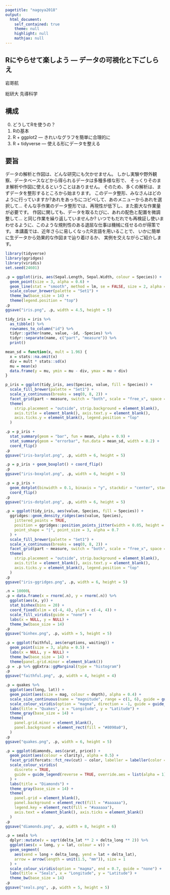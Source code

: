 ```yaml
---
pagetitle: "nagoya2018"
output:
  html_document:
    self_contained: true
    theme: null
    highlight: null
    mathjax: null
---
```


<!--
0. Rを使おう！エクセルじゃなくてRを使う理由（この前のやつ）を推す
1. Rの基本
2. ggplot2を使った簡単で美しい作図
3. tidyverseを用いた効率的なデータ下ごしらえ（得られた雑然データから、解析や作図に使える整然データへ）

「エクセルでもできているのにわざわざRを使わなきゃいけない理由がわからない」
「なにからやったらいいのかわからない…」
という初心者が50％
誰かが書いたスクリプトをいじったことがある人35%、
自分でスクリプトが書ける人15%くらい。
あとは他ラボからRをやりたい／ちょっとやっている人と、
単位を取るための修士の学生もセミナーに来ると思う（大学院の講義にもなるので）。

棒グラフ+エラーバーじゃダメな理由をちょっと丁寧めに伝えて、
エクセルだと大変だけど、Rだったら簡単にboxplotとかdotplotとかが描けるで！
っていうことが伝われば、初心者はやる気になるかなって思います。
そんでちょっとやったことがある人たちは2, 3あたりをじっくり聴くと。
-->

## Rにやらせて楽しよう — データの可視化と下ごしらえ

岩嵜航

総研大 先導科学

## 構成

0. どうしてRを使うの？
1. Rの基本
2. R + ggplot2 — きれいなグラフを簡単に合理的に
3. R + tidyverse — 使える形にデータを整える


## 要旨

データの解析と作図は、どんな研究にも欠かせません。
しかし実験や野外観察、データベースなどから得られるデータは多種多様な形で、
そっくりそのまま解析や作図に使えるということはありません。
そのため、多くの解析は、まずデータを整形するところから始まります。
このデータ整形、みなさんはどのように行っていますか?あれをあっちにコピペして、あのメニューからあれを選択して...
そんな手作業のデータ整形では、再現性が低下し、また膨大な作業量が必要です。
作図に関しても、データを取るたびに、あれの配色と配置を微調整して...
と同じ作業を繰り返していませんか?
いつでもだれでも再検証し使いまわせるように、このような規則性のある退屈な仕事は機械に任せるのが得策です。
本講義では、近年さらに易しくなったR言語を用いることで、
いかに簡単に生データから効果的な作図まで辿り着けるか、
実例を交えながらご紹介します。


```r
library(tidyverse)
library(ggridges)
library(viridis)
set.seed(24601)

.p = ggplot(iris, aes(Sepal.Length, Sepal.Width, colour = Species)) +
  geom_point(size = 3, alpha = 0.6) +
  geom_line(stat = "smooth", method = lm, se = FALSE, size = 2, alpha = 0.6) +
  scale_colour_brewer(palette = "Set1") +
  theme_bw(base_size = 14) +
  theme(legend.position = "top")
.p
ggsave("iris.png", .p, width = 4.5, height = 5)

tidy_iris = iris %>%
  as_tibble() %>%
  rownames_to_column("id") %>%
  tidyr::gather(name, value, -id, -Species) %>%
  tidyr::separate(name, c("part", "measure")) %>%
  print()

mean_sd = function(x, mult = 1.96) {
  x = stats::na.omit(x)
  div = mult * stats::sd(x)
  mu = mean(x)
  data.frame(y = mu, ymin = mu - div, ymax = mu + div)
}

p_iris = ggplot(tidy_iris, aes(Species, value, fill = Species)) +
  scale_fill_brewer(palette = "Set1") +
  scale_y_continuous(breaks = seq(0, 8, 2)) +
  facet_grid(part ~ measure, switch = "both", scale = "free_x", space = "free_x") +
  theme(
    strip.placement = "outside", strip.background = element_blank(),
    axis.title = element_blank(), axis.text.y = element_blank(),
    axis.ticks.y = element_blank(), legend.position = "top"
  )

.p = p_iris +
  stat_summary(geom = "bar", fun = mean, alpha = 0.9) +
  stat_summary(geom = "errorbar", fun.data = mean_sd, width = 0.2) +
  coord_flip()
.p
ggsave("iris-barplot.png", .p, width = 6, height = 5)

.p = p_iris + geom_boxplot() + coord_flip()
.p
ggsave("iris-boxplot.png", .p, width = 6, height = 5)

.p = p_iris +
  geom_dotplot(binwidth = 0.1, binaxis = "y", stackdir = "center", stackratio = 0.8, alpha = 0.9, colour = "#666666") +
  coord_flip()
.p
ggsave("iris-dotplot.png", .p, width = 6, height = 5)

.p = ggplot(tidy_iris, aes(value, Species, fill = Species)) +
  ggridges::geom_density_ridges(aes(value, Species),
    jittered_points = TRUE,
    position = ggridges::position_points_jitter(width = 0.05, height = 0),
    point_shape = "|", point_size = 3, alpha = 0.7
  ) +
  scale_fill_brewer(palette = "Set1") +
  scale_x_continuous(breaks = seq(0, 8, 2)) +
  facet_grid(part ~ measure, switch = "both", scale = "free_x", space = "free_x") +
  theme(
    strip.placement = "outside", strip.background = element_blank(),
    axis.title = element_blank(), axis.text.y = element_blank(),
    axis.ticks.y = element_blank(), legend.position = "top"
  )
.p
ggsave("iris-ggridges.png", .p, width = 6, height = 5)

.n = 10000L
.p = data.frame(x = rnorm(.n), y = rnorm(.n)) %>%
  ggplot(aes(x, y)) +
  stat_binhex(bins = 20) +
  coord_fixed(xlim = c(-4, 4), ylim = c(-4, 4)) +
  scale_fill_viridis(guide = "none") +
  labs(x = NULL, y = NULL) +
  theme_bw(base_size = 14)
.p
ggsave("binhex.png", .p, width = 5, height = 5)

.p = ggplot(faithful, aes(eruptions, waiting)) +
  geom_point(size = 3, alpha = 0.5) +
  labs(x = NULL, y = NULL) +
  theme_bw(base_size = 14) +
  theme(panel.grid.minor = element_blank())
.p = .p %>% ggExtra::ggMarginal(type = "histogram")
.p
ggsave("faithful.png", .p, width = 4, height = 4)

.p = quakes %>%
  ggplot(aes(long, lat)) +
  geom_point(aes(size = mag, colour = depth), alpha = 0.4) +
  scale_size_continuous(name = "magnitude", range = c(1, 6), guide = guide_legend(reverse = TRUE)) +
  scale_colour_viridis(option = "magma", direction = -1, guide = guide_colourbar(reverse = TRUE)) +
  labs(title = "Quakes", x = "Longitude", y = "Latitude") +
  theme_gray(base_size = 14) +
  theme(
    panel.grid.minor = element_blank(),
    panel.background = element_rect(fill = "#8090a0"),
  )
.p
ggsave("quakes.png", .p, width = 6, height = 5)

.p = ggplot(diamonds, aes(carat, price)) +
  geom_point(aes(colour = clarity), alpha = 0.5) +
  facet_grid(forcats::fct_rev(cut) ~ color, labeller = labeller(color = label_both)) +
  scale_colour_viridis(
    discrete = TRUE,
    guide = guide_legend(reverse = TRUE, override.aes = list(alpha = 1))
  ) +
  labs(title = "Diamonds") +
  theme_gray(base_size = 14) +
  theme(
    panel.grid = element_blank(),
    panel.background = element_rect(fill = "#aaaaaa"),
    legend.key = element_rect(fill = "#aaaaaa"),
    axis.text = element_blank(), axis.ticks = element_blank()
  )
.p
ggsave("diamonds.png", .p, width = 8, height = 6)

.p = seals %>%
  dplyr::mutate(v = sqrt(delta_lat ** 2 + delta_long ** 2)) %>%
  ggplot(aes(x = long, y = lat, colour = v)) +
  geom_segment(
    aes(xend = long + delta_long, yend = lat + delta_lat),
    arrow = arrow(length = unit(1.5, "mm")), size = 1
  ) +
  scale_colour_viridis(option = "magma", end = 0.7, guide = "none") +
  labs(title = "Seals", x = "Longitude", y = "Latitude") +
  theme_bw(base_size = 14)
.p
ggsave("seals.png", .p, width = 5, height = 5)
```
